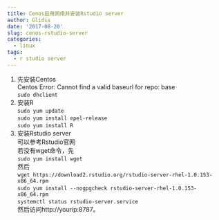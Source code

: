 ```yaml
---
title: Cenos启用网络并安装Rstudio server
author: Glidis
date: '2017-08-20'
slug: cenos-rstudio-server
categories:
  - linux
tags:
  - r studio server
---
```


1. 先安装Centos  
Centos Error: Cannot find a valid baseurl for repo: base  
`sudo dhclient`
2. 安装R  
`sudo yum update`   
`sudo yum install epel-release`  
`sudo yum install R`   
3. 安装Rstudio server  
可以参考Rstudio官网  
若没有wget命令，先    
`sudo yum install wget`  
然后  
`wget https://download2.rstudio.org/rstudio-server-rhel-1.0.153-x86_64.rpm`   
`sudo yum install --nogpgcheck rstudio-server-rhel-1.0.153-x86_64.rpm`    
`systemctl status rstudio-server.service`    
然后访问http://yourip:8787。
